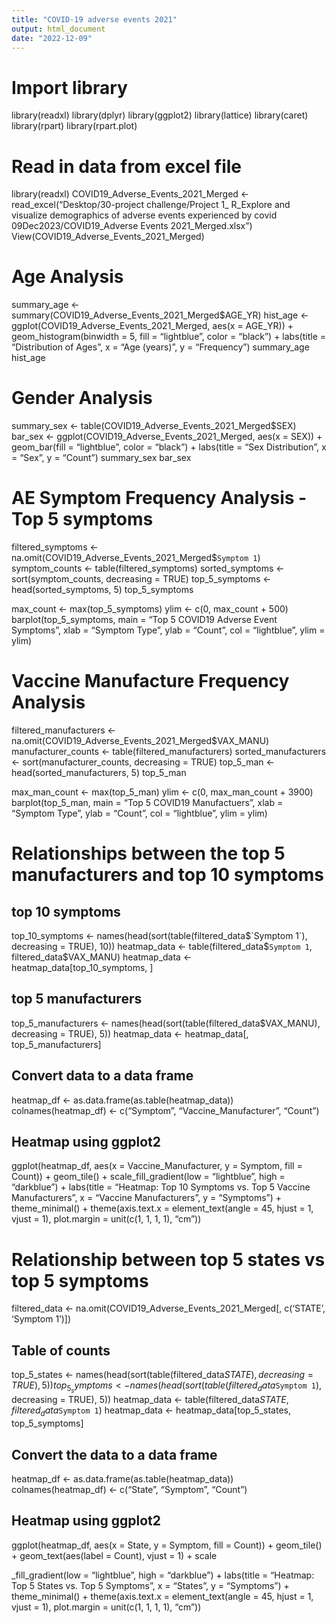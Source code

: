 ```yaml
---
title: "COVID-19 adverse events 2021"
output: html_document
date: "2022-12-09"
---
```


# Import library
library(readxl)
library(dplyr)
library(ggplot2)
library(lattice)
library(caret)
library(rpart)
library(rpart.plot)

# Read in data from excel file
library(readxl)
COVID19_Adverse_Events_2021_Merged <- read_excel("Desktop/30-project challenge/Project 1_ R_Explore and visualize demographics of adverse events experienced by covid 09Dec2023/COVID19_Adverse Events 2021_Merged.xlsx")
View(COVID19_Adverse_Events_2021_Merged)


# Age Analysis
summary_age <- summary(COVID19_Adverse_Events_2021_Merged$AGE_YR)
hist_age <- ggplot(COVID19_Adverse_Events_2021_Merged, aes(x = AGE_YR)) +
  geom_histogram(binwidth = 5, fill = "lightblue", color = "black") +
  labs(title = "Distribution of Ages", x = "Age (years)", y = "Frequency")
summary_age
hist_age

# Gender Analysis
summary_sex <- table(COVID19_Adverse_Events_2021_Merged$SEX)
bar_sex <- ggplot(COVID19_Adverse_Events_2021_Merged, aes(x = SEX)) +
  geom_bar(fill = "lightblue", color = "black") +
  labs(title = "Sex Distribution", x = "Sex", y = "Count")
summary_sex
bar_sex

# AE Symptom Frequency Analysis - Top 5 symptoms
filtered_symptoms <- na.omit(COVID19_Adverse_Events_2021_Merged$`Symptom 1`)
symptom_counts <- table(filtered_symptoms)
sorted_symptoms <- sort(symptom_counts, decreasing = TRUE)
top_5_symptoms <- head(sorted_symptoms, 5)
top_5_symptoms

max_count <- max(top_5_symptoms)
ylim <- c(0, max_count + 500)
barplot(top_5_symptoms,
        main = "Top 5 COVID19 Adverse Event Symptoms", 
        xlab = "Symptom Type", 
        ylab = "Count", 
        col = "lightblue", 
        ylim = ylim)

# Vaccine Manufacture Frequency Analysis
filtered_manufacturers <- na.omit(COVID19_Adverse_Events_2021_Merged$VAX_MANU)
manufacturer_counts <- table(filtered_manufacturers)
sorted_manufacturers <- sort(manufacturer_counts, decreasing = TRUE)
top_5_man <- head(sorted_manufacturers, 5)
top_5_man

max_man_count <- max(top_5_man)
ylim <- c(0, max_man_count + 3900)
barplot(top_5_man,
        main = "Top 5 COVID19 Manufactuers", 
        xlab = "Symptom Type", 
        ylab = "Count", 
        col = "lightblue", 
        ylim = ylim)
        
# Relationships between the top 5 manufacturers and top 10 symptoms
## top 10 symptoms
top_10_symptoms <- names(head(sort(table(filtered_data$`Symptom 1`), decreasing = TRUE), 10))
heatmap_data <- table(filtered_data$`Symptom 1`, filtered_data$VAX_MANU)
heatmap_data <- heatmap_data[top_10_symptoms, ]

## top 5 manufacturers
top_5_manufacturers <- names(head(sort(table(filtered_data$VAX_MANU), decreasing = TRUE), 5))
heatmap_data <- heatmap_data[, top_5_manufacturers]

## Convert data to a data frame
heatmap_df <- as.data.frame(as.table(heatmap_data))
colnames(heatmap_df) <- c("Symptom", "Vaccine_Manufacturer", "Count")

## Heatmap using ggplot2
ggplot(heatmap_df, aes(x = Vaccine_Manufacturer, y = Symptom, fill = Count)) +
  geom_tile() +
  scale_fill_gradient(low = "lightblue", high = "darkblue") +
  labs(title = "Heatmap: Top 10 Symptoms vs. Top 5 Vaccine Manufacturers",
       x = "Vaccine Manufacturers", y = "Symptoms") +
  theme_minimal() +
  theme(axis.text.x = element_text(angle = 45, hjust = 1, vjust = 1),
        plot.margin = unit(c(1, 1, 1, 1), "cm"))


# Relationship between top 5 states vs top 5 symptoms
filtered_data <- na.omit(COVID19_Adverse_Events_2021_Merged[, c('STATE', 'Symptom 1')])

## Table of counts
top_5_states <- names(head(sort(table(filtered_data$STATE), decreasing = TRUE), 5))
top_5_symptoms <- names(head(sort(table(filtered_data$`Symptom 1`), decreasing = TRUE), 5))
heatmap_data <- table(filtered_data$STATE, filtered_data$`Symptom 1`)
heatmap_data <- heatmap_data[top_5_states, top_5_symptoms]

## Convert the data to a data frame
heatmap_df <- as.data.frame(as.table(heatmap_data))
colnames(heatmap_df) <- c("State", "Symptom", "Count")

## Heatmap using ggplot2 
ggplot(heatmap_df, aes(x = State, y = Symptom, fill = Count)) +
  geom_tile() +
  geom_text(aes(label = Count), vjust = 1) + 
  scale
  
  _fill_gradient(low = "lightblue", high = "darkblue") +
  labs(title = "Heatmap: Top 5 States vs. Top 5 Symptoms",
       x = "States", y = "Symptoms") +
  theme_minimal() +
  theme(axis.text.x = element_text(angle = 45, hjust = 1, vjust = 1),
        plot.margin = unit(c(1, 1, 1, 1), "cm"))  